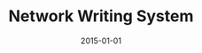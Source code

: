 ---
title: Network Writing System
tags: [writing systems]
date: 2015-01-01
draft: true
slug: '/nws'
---